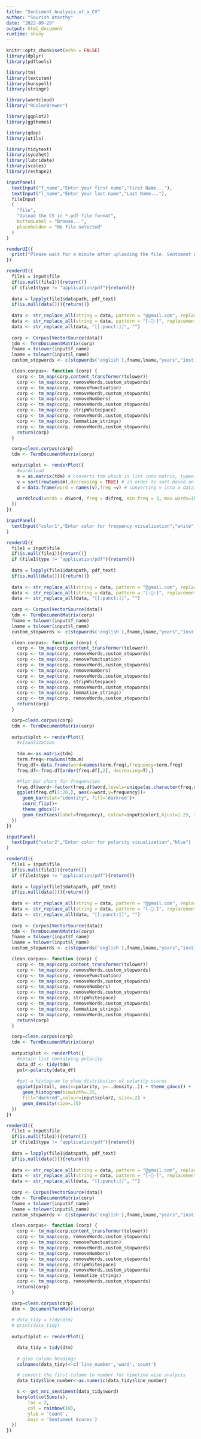 ---
title: "Sentiment_Analysis_of_a_CV"
author: "Sourish Atorthy"
date: "2022-09-29"
output: html_document
runtime: shiny
---

```{r setup, include=FALSE}
knitr::opts_chunk$set(echo = FALSE)
library(dplyr)
library(pdftools)

library(tm)
library(textstem)
library(hunspell)
library(stringr)

library(wordcloud)
library("RColorBrewer")

library(ggplot2)
library(ggthemes)

library(qdap)
library(utils)

library(tidytext)
library(syuzhet)
library(lubridate)
library(scales)
library(reshape2)
```

```{r eruptions, echo=FALSE}
inputPanel(
  textInput("f_name","Enter your first name","First Name..."),
  textInput("l_name","Enter your last name","Last Name..."),
  fileInput
  (
    "file",
    "Upload the CV in *.pdf file format",
    buttonLabel = "Browse...",
    placeholder = "No file selected"
  )
)

renderUI({
  print("Please wait for a minute after uploading the file. Sentiment Analysis takes time.")
})

renderUI({
  file1 = input$file
  if(is.null(file1)){return()}
  if (file1$type != "application/pdf"){return()}
  
  data = lapply(file1$datapath, pdf_text)
  if(is.null(data())){return()}
  
  data <- str_replace_all(string = data, pattern = "@gmail.com", replacement = "")
  data <- str_replace_all(string = data, pattern = "[–-]", replacement = "")
  data <- str_replace_all(data, "[[:punct:]]", "")
  
  corp <- Corpus(VectorSource(data))
  tdm <- TermDocumentMatrix(corp)
  fname = tolower(input$f_name)
  lname = tolower(input$l_name)
  custom_stopwords <- c(stopwords('english'),fname,lname,"years","institute","professional","experience","academic","qualifications","achievements","certifications","projects","positions","responsibility","extracurricular","n")

  clean.corpus<- function (corp) {
    corp <- tm_map(corp,content_transformer(tolower))
    corp <- tm_map(corp, removeWords,custom_stopwords)
    corp <- tm_map(corp, removePunctuation)
    corp <- tm_map(corp, removeWords,custom_stopwords)
    corp <- tm_map(corp, removeNumbers)
    corp <- tm_map(corp, removeWords,custom_stopwords)
    corp <- tm_map(corp, stripWhitespace)
    corp <- tm_map(corp, removeWords,custom_stopwords)
    corp <- tm_map(corp, lemmatize_strings)
    corp <- tm_map(corp, removeWords,custom_stopwords)
    return(corp)
  }

  corp=clean.corpus(corp)
  tdm <- TermDocumentMatrix(corp)

  output$plot <- renderPlot({
    #wordcloud
    m = as.matrix(tdm) # converts tdm which is list into matrix, typeof function to view     datastructure
    v = sort(rowSums(m),decreasing = TRUE) # in order to sort based on frequency, we retrive the frequencies first using- rowsums function 
    d = data.frame(word = names(v),freq =v) # converting v into a dataframe with headings word and freq
  
    wordcloud(words = d$word, freq = d$freq, min.freq = 3, max.words=100, random.order=FALSE, scale=c(3,0.4), rot.per=0, fixed.asp=FALSE, colors=brewer.pal(8, "Dark2"))
  })
})

inputPanel(
  textInput("color1","Enter color for frequency visualization","white")
)

renderUI({
  file1 = input$file
  if(is.null(file1)){return()}
  if (file1$type != "application/pdf"){return()}
  
  data = lapply(file1$datapath, pdf_text)
  if(is.null(data())){return()}
  
  data <- str_replace_all(string = data, pattern = "@gmail.com", replacement = "")
  data <- str_replace_all(string = data, pattern = "[–-]", replacement = "")
  data <- str_replace_all(data, "[[:punct:]]", "")
  
  corp <- Corpus(VectorSource(data))
  tdm <- TermDocumentMatrix(corp)
  fname = tolower(input$f_name)
  lname = tolower(input$l_name)
  custom_stopwords <- c(stopwords('english'),fname,lname,"years","institute","professional","experience","academic","qualifications","achievements","certifications","projects","positions","responsibility","extracurricular","n")

  clean.corpus<- function (corp) {
    corp <- tm_map(corp,content_transformer(tolower))
    corp <- tm_map(corp, removeWords,custom_stopwords)
    corp <- tm_map(corp, removePunctuation)
    corp <- tm_map(corp, removeWords,custom_stopwords)
    corp <- tm_map(corp, removeNumbers)
    corp <- tm_map(corp, removeWords,custom_stopwords)
    corp <- tm_map(corp, stripWhitespace)
    corp <- tm_map(corp, removeWords,custom_stopwords)
    corp <- tm_map(corp, lemmatize_strings)
    corp <- tm_map(corp, removeWords,custom_stopwords)
    return(corp)
  }

  corp=clean.corpus(corp)
  tdm <- TermDocumentMatrix(corp)
  
  output$plot <- renderPlot({
    #visualization
    
    tdm.m<-as.matrix(tdm)
    term.freq<-rowSums(tdm.m)
    freq.df<-data.frame(word=names(term.freq),frequency=term.freq)
    freq.df<-freq.df[order(freq.df[,2], decreasing=T),]

    #Plot Bar chart for frequencies
    freq.df$word<-factor(freq.df$word,levels=unique(as.character(freq.df$word)))
    ggplot(freq.df[1:20,], aes(x=word,y=frequency))+
      geom_bar(stat="identity", fill='darkred')+
      coord_flip()+
      theme_gdocs()+
      geom_text(aes(label=frequency), colour=input$color1,hjust=1.25, size=5.0)
  })
})

inputPanel(
  textInput("color2","Enter color for polarity visualization","blue")
)

renderUI({
  file1 = input$file
  if(is.null(file1)){return()}
  if (file1$type != "application/pdf"){return()}
  
  data = lapply(file1$datapath, pdf_text)
  if(is.null(data())){return()}
  
  data <- str_replace_all(string = data, pattern = "@gmail.com", replacement = "")
  data <- str_replace_all(string = data, pattern = "[–-]", replacement = "")
  data <- str_replace_all(data, "[[:punct:]]", "")
  
  corp <- Corpus(VectorSource(data))
  tdm <- TermDocumentMatrix(corp)
  fname = tolower(input$f_name)
  lname = tolower(input$l_name)
  custom_stopwords <- c(stopwords('english'),fname,lname,"years","institute","professional","experience","academic","qualifications","achievements","certifications","projects","positions","responsibility","extracurricular","n")

  clean.corpus<- function (corp) {
    corp <- tm_map(corp,content_transformer(tolower))
    corp <- tm_map(corp, removeWords,custom_stopwords)
    corp <- tm_map(corp, removePunctuation)
    corp <- tm_map(corp, removeWords,custom_stopwords)
    corp <- tm_map(corp, removeNumbers)
    corp <- tm_map(corp, removeWords,custom_stopwords)
    corp <- tm_map(corp, stripWhitespace)
    corp <- tm_map(corp, removeWords,custom_stopwords)
    corp <- tm_map(corp, lemmatize_strings)
    corp <- tm_map(corp, removeWords,custom_stopwords)
    return(corp)
  }

  corp=clean.corpus(corp)
  tdm <- TermDocumentMatrix(corp)
  
  output$plot <- renderPlot({
    #obtain list containing polarity
    data_df <- tidy(tdm)
    pol<-polarity(data_df)
    
    #get a histogram to show distribution of polarity scores
    ggplot(pol$all, aes(x=polarity, y=..density..)) + theme_gdocs() + 
      geom_histogram(binwidth=.25,
      fill="darkred",colour=input$color2, size=.2) +
      geom_density(size=.75)
  })
})

renderUI({
  file1 = input$file
  if(is.null(file1)){return()}
  if (file1$type != "application/pdf"){return()}
  
  data = lapply(file1$datapath, pdf_text)
  if(is.null(data())){return()}
  
  data <- str_replace_all(string = data, pattern = "@gmail.com", replacement = "")
  data <- str_replace_all(string = data, pattern = "[–-]", replacement = "")
  data <- str_replace_all(data, "[[:punct:]]", "")
  
  corp <- Corpus(VectorSource(data))
  tdm <- TermDocumentMatrix(corp)
  fname = tolower(input$f_name)
  lname = tolower(input$l_name)
  custom_stopwords <- c(stopwords('english'),fname,lname,"years","institute","professional","experience","academic","qualifications","achievements","certifications","projects","positions","responsibility","extracurricular","n")

  clean.corpus<- function (corp) {
    corp <- tm_map(corp,content_transformer(tolower))
    corp <- tm_map(corp, removeWords,custom_stopwords)
    corp <- tm_map(corp, removePunctuation)
    corp <- tm_map(corp, removeWords,custom_stopwords)
    corp <- tm_map(corp, removeNumbers)
    corp <- tm_map(corp, removeWords,custom_stopwords)
    corp <- tm_map(corp, stripWhitespace)
    corp <- tm_map(corp, removeWords,custom_stopwords)
    corp <- tm_map(corp, lemmatize_strings)
    corp <- tm_map(corp, removeWords,custom_stopwords)
    return(corp)
  }

  corp=clean.corpus(corp)
  dtm <- DocumentTermMatrix(corp)
  
  # data_tidy = tidy(dtm)
  # print(data_tidy)
  
  output$plot <- renderPlot({

    data_tidy = tidy(dtm)
    
    # give column headings
    colnames(data_tidy)<-c('line_number','word','count')

    # convert the first column to number for timeline wise analysis
    data_tidy$line_number<-as.numeric(data_tidy$line_number)

    s <- get_nrc_sentiment(data_tidy$word)
    barplot(colSums(s),
        las = 2,
        col = rainbow(10),
        ylab = 'Count',
        main = 'Sentiment Scores')
  })
})

```